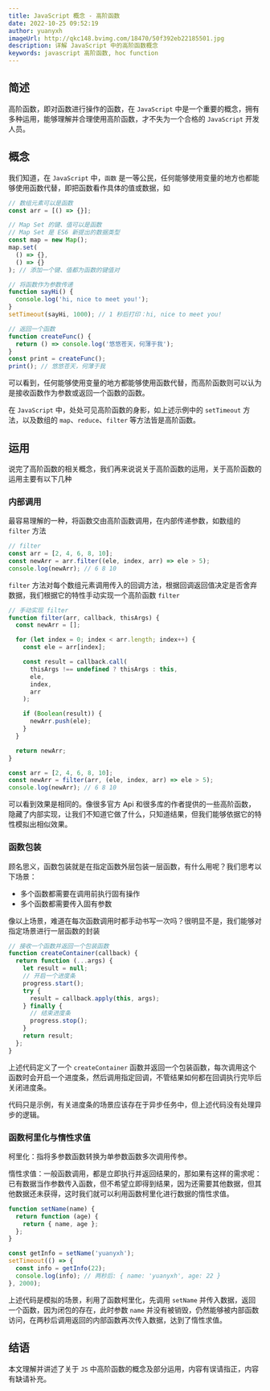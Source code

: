 ```yaml
---
title: JavaScript 概念 - 高阶函数
date: 2022-10-25 09:52:19
author: yuanyxh
imageUrl: http://qkc148.bvimg.com/18470/50f392eb22185501.jpg
description: 详解 JavaScript 中的高阶函数概念
keywords: javascript 高阶函数, hoc function
---
```


## 简述

高阶函数，即对函数进行操作的函数，在 `JavaScript` 中是一个重要的概念，拥有多种运用，能够理解并合理使用高阶函数，才不失为一个合格的 `JavaScript` 开发人员。

## 概念

我们知道，在 `JavaScript` 中，`函数` 是一等公民，任何能够使用变量的地方也都能够使用函数代替，即把函数看作具体的值或数据，如

```javascript
// 数组元素可以是函数
const arr = [() => {}];

// Map Set 的键、值可以是函数
// Map Set 是 ES6 新提出的数据类型
const map = new Map();
map.set(
  () => {},
  () => {}
); // 添加一个键、值都为函数的键值对

// 将函数作为参数传递
function sayHi() {
  console.log('hi, nice to meet you!');
}
setTimeout(sayHi, 1000); // 1 秒后打印：hi, nice to meet you!

// 返回一个函数
function createFunc() {
  return () => console.log('悠悠苍天，何薄于我');
}
const print = createFunc();
print(); // 悠悠苍天，何薄于我
```

可以看到，任何能够使用变量的地方都能够使用函数代替，而高阶函数则可以认为是接收函数作为参数或返回一个函数的函数。

在 `JavaScript` 中，处处可见高阶函数的身影，如上述示例中的 `setTimeout` 方法，以及数组的 `map`、`reduce`、`filter` 等方法皆是高阶函数。

## 运用

说完了高阶函数的相关概念，我们再来说说关于高阶函数的运用，关于高阶函数的运用主要有以下几种

### 内部调用

最容易理解的一种，将函数交由高阶函数调用，在内部传递参数，如数组的 `filter` 方法

```javascript
// filter
const arr = [2, 4, 6, 8, 10];
const newArr = arr.filter((ele, index, arr) => ele > 5);
console.log(newArr); // 6 8 10
```

`filter` 方法对每个数组元素调用传入的回调方法，根据回调返回值决定是否舍弃数据，我们根据它的特性手动实现一个高阶函数 `filter`

```javascript
// 手动实现 filter
function filter(arr, callback, thisArgs) {
  const newArr = [];

  for (let index = 0; index < arr.length; index++) {
    const ele = arr[index];

    const result = callback.call(
      thisArgs !== undefined ? thisArgs : this,
      ele,
      index,
      arr
    );

    if (Boolean(result)) {
      newArr.push(ele);
    }
  }

  return newArr;
}

const arr = [2, 4, 6, 8, 10];
const newArr = filter(arr, (ele, index, arr) => ele > 5);
console.log(newArr); // 6 8 10
```

可以看到效果是相同的。像很多官方 Api 和很多库的作者提供的一些高阶函数，隐藏了内部实现，让我们不知道它做了什么，只知道结果，但我们能够依据它的特性模拟出相似效果。

### 函数包装

顾名思义，函数包装就是在指定函数外层包装一层函数，有什么用呢？我们思考以下场景：

- 多个函数都需要在调用前执行固有操作
- 多个函数都需要传入固有参数

像以上场景，难道在每次函数调用时都手动书写一次吗？很明显不是，我们能够对指定场景进行一层函数的封装

```javascript
// 接收一个函数并返回一个包装函数
function createContainer(callback) {
  return function (...args) {
    let result = null;
    // 开启一个进度条
    progress.start();
    try {
      result = callback.apply(this, args);
    } finally {
      // 结束进度条
      progress.stop();
    }
    return result;
  };
}
```

上述代码定义了一个 `createContainer` 函数并返回一个包装函数，每次调用这个函数时会开启一个进度条，然后调用指定回调，不管结果如何都在回调执行完毕后关闭进度条。

代码只是示例，有关进度条的场景应该存在于异步任务中，但上述代码没有处理异步的逻辑。

### 函数柯里化与惰性求值

柯里化：指将多参数函数转换为单参数函数多次调用传参。

惰性求值：一般函数调用，都是立即执行并返回结果的，那如果有这样的需求呢：已有数据当作参数传入函数，但不希望立即得到结果，因为还需要其他数据，但其他数据还未获得，这时我们就可以利用函数柯里化进行数据的惰性求值。

```javascript
function setName(name) {
  return function (age) {
    return { name, age };
  };
}

const getInfo = setName('yuanyxh');
setTimeout(() => {
  const info = getInfo(22);
  console.log(info); // 两秒后: { name: 'yuanyxh', age: 22 }
}, 2000);
```

上述代码是模拟的场景，利用了函数柯里化，先调用 `setName` 并传入数据，返回一个函数，因为闭包的存在，此时参数 `name` 并没有被销毁，仍然能够被内部函数访问，在两秒后调用返回的内部函数再次传入数据，达到了惰性求值。

## 结语

本文理解并讲述了关于 `JS` 中高阶函数的概念及部分运用，内容有误请指正，内容有缺请补充。
